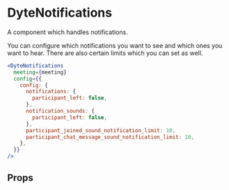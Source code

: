 # DyteNotifications

A component which handles notifications.

You can configure which notifications you want to see and which ones you want to
hear. There are also certain limits which you can set as well.

```jsx
<DyteNotifications
  meeting={meeting}
  config={{
    config: {
      notifications: {
        participant_left: false,
      },
      notification_sounds: {
        participant_left: false,
      },
      participant_joined_sound_notification_limit: 10,
      participant_chat_message_sound_notification_limit: 10,
    },
  }}
/>
```

## Props

<PropsTable of="dyte-notifications" />
